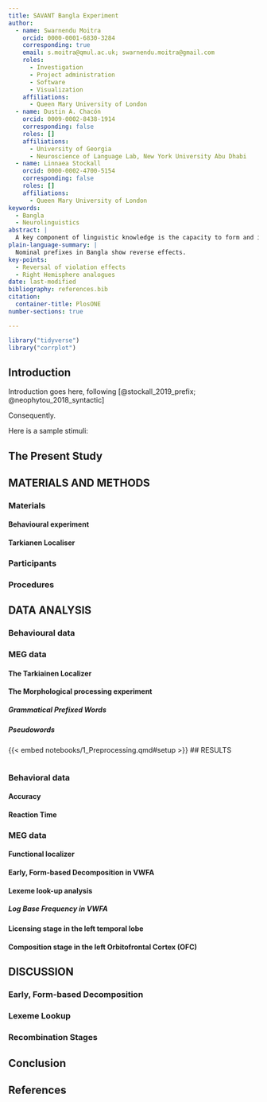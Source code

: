 ```yaml
---
title: SAVANT Bangla Experiment 
author:
  - name: Swarnendu Moitra
    orcid: 0000-0001-6830-3284
    corresponding: true
    email: s.moitra@qmul.ac.uk; swarnendu.moitra@gmail.com
    roles:
      - Investigation
      - Project administration
      - Software
      - Visualization
    affiliations:
      - Queen Mary University of London
  - name: Dustin A. Chacón
    orcid: 0009-0002-8438-1914
    corresponding: false
    roles: []
    affiliations:
      - University of Georgia
      - Neuroscience of Language Lab, New York University Abu Dhabi
  - name: Linnaea Stockall
    orcid: 0000-0002-4700-5154
    corresponding: false
    roles: []
    affiliations:
      - Queen Mary University of London
keywords:
  - Bangla
  - Neurolinguistics
abstract: |
  A key component of linguistic knowledge is the capacity to form and identify novel combinations of word stems and affixes, e.g., googleable (google + able). Behavioral and electrophysiological studies demonstrate that morphologically complex words are processed by initially decomposing them into their constituent parts, known as the EARLY FORM BASED DECOMPOSITION stage. Followed by morphological RECOMPOSITION which involves two distinct stages: checking the syntactic category of the stem followed by evaluating its semantic interpretation. Earlier reseach has focused primarily in verbal domain using derivational affixes. This study examines the visual word recognition of complex words in Bangla/ Bengali focusing on the derivational prefixes.
plain-language-summary: |
  Nominal prefixes in Bangla show reverse effects.
key-points:
  - Reversal of violation effects
  - Right Hemisphere analogues
date: last-modified
bibliography: references.bib
citation:
  container-title: PlosONE
number-sections: true

---
```


```r
library("tidyverse")
library("corrplot")
```

## Introduction

Introduction goes here, following [@stockall_2019_prefix; @neophytou_2018_syntactic]


Consequently.

Here is a sample stimuli: \ben{প্রতিশব্দ আক্ষেপ}

## The Present Study

## MATERIALS AND METHODS {#sec-data-methods}

### Materials

#### Behavioural experiment

#### Tarkianen Localiser

### Participants

### Procedures

## DATA ANALYSIS

### Behavioural data

### MEG data

#### The Tarkiainen Localizer

#### The Morphological processing experiment

##### Grammatical Prefixed Words

##### Pseudowords

{{< embed notebooks/1_Preprocessing.qmd#setup >}} \## RESULTS

```r

```

### Behavioral data

#### Accuracy

#### Reaction Time

### MEG data

#### Functional localizer

#### Early, Form-based Decomposition in VWFA

#### Lexeme look-up analysis

##### Log Base Frequency in VWFA

#### Licensing stage in the left temporal lobe

#### Composition stage in the left Orbitofrontal Cortex (OFC)

## DISCUSSION

### Early, Form-based Decomposition

### Lexeme Lookup

### Recombination Stages

## Conclusion

## References {.unnumbered}

::: {#refs}
:::
